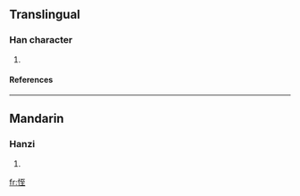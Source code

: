 ==Translingual==
===Han character===
{{Han char|rn=61|rad=心|as=06|sn=9|four=|canj=心一戈土 (PMIG)}}
# {{defn|Han|sort=心06}}
====References====
{{Han ref|kx=0384.050|dkj=10549|dj=0714.230|hdz=42295.020|uh=604E|ud=24654}}
----
==Mandarin==
===Hanzi===
{{cmn-hanzi|pin=[[dié]] (die2)|wg=tieh<sup>2</sup>}}
# {{defn|Mandarin}}

[[fr:恎]]